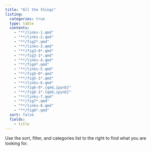 ```yaml
---
title: "All the things"
listing:
  categories: true
  type: table
  contents:
    - "**/links-1.qmd"
    - "**/links-2.qmd"
    - "**/fig2*.qmd"
    - "**/links-3.qmd"
    - "**/fig3-0*.qmd"
    - "**/fig3-1*.qmd"
    - "**/links-4.qmd"
    - "**/fig4*.qmd"
    - "**/links-5.qmd"
    - "**/fig5-0*.qmd"
    - "**/fig5-1*.qmd"
    - "**/links-6.qmd"
    - "**/fig6-0*.{qmd,ipynb}"
    - "**/fig6-1*.{qmd,ipynb}"
    - "**/links-7.qmd"
    - "**/fig7*.qmd"
    - "**/links-8.qmd"
    - "**/fig8*.qmd"
  sort: false
  fields: 
    - title
---
```


Use the sort, filter, and categories list to the right to find what you are looking for.